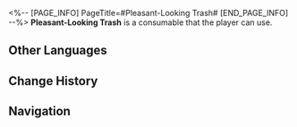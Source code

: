 <%-- [PAGE_INFO]
PageTitle=#Pleasant-Looking Trash#
[END_PAGE_INFO] --%>
{{Consumable Infobox
|id          = 408002
|image       = Item Pleasant-Looking Trash.png
|type        = Restorative Consumables
|rarity      = 3
|effect      = When used, instantly recovers 4 Technique Points for the team.
|description = Worthless things are beautiful in their own way.
|effectType  = 
|effectType2 = 
|effectType3 = 
|recipe      = 
|source1     = 
|source2     = 
|source3     = 
}}
'''Pleasant-Looking Trash''' is a consumable that the player can use.

==Other Languages==
{{Other Languages
|en   = Pleasant-Looking Trash
|zhs  = 好看的垃圾
|zht  = 好看的垃圾
|ja   = 綺麗なゴミ
|ko   = 예쁜 쓰레기
|es   = Basura hermosa
|fr   = Poubelle d'aspect agréable
|ru   = Приятный на вид мусор
|th   = Pleasant-Looking Trash
|vi   = Rác Đẹp Đẽ
|de   = Gut aussehender Müll
|id   = Pleasant-Looking Trash
|pt   = Lixo de Aparência Agradável
}}

==Change History==
{{Change History|1.0}}

==Navigation==
{{Consumable Navbox}}